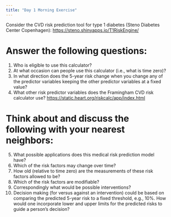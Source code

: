 ```yaml
---
title: "Day 1 Morning Exercise"
---
```



Consider the CVD risk prediction tool for type 1 diabetes (Steno
Diabetes Center Copenhagen): <https://steno.shinyapps.io/T1RiskEngine/>
\vspace{1em}

# Answer the following questions:

1.  Who is eligible to use this calculator?
2.  At what occasion can people use this calculator (i.e., what is time zero)?
3.  In what direction does the 5-year risk change when you change any of the predictor variables keeping the other predictor variables at a fixed value?
4.  What other risk predictor variables does the Framingham CVD risk calculator use? <https://static.heart.org/riskcalc/app/index.html>

# Think about and discuss the following with your nearest neighbors:

5.  What possible applications does this medical risk prediction model have?
6.  Which of the risk factors may change over time?
7.  How old (relative to time zero) are the measurements of these risk factors allowed to be?
8.  Which of the risk factors are modifiable?
9.  Correspondingly what would be possible interventions?
10. Decision making (for versus against an intervention) could be based on comparing the predicted 5-year risk to a fixed threshold, e.g., 10%. How would one incorporate lower and upper limits for the predicted risks to guide a person's decision?

